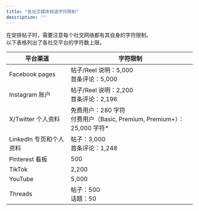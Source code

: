 ```yaml
---
title: "各社交媒体频道字符限制"
description: ""
---
```


在安排帖子时，需要注意每个社交网络都有其自身的字符限制。  
以下表格列出了各社交平台的字符数上限。

| 平台渠道                | 字符限制 |
|-------------------------|----------|
| Facebook pages       | 帖子/Reel 说明：5,000<br>首条评论：5,000 |
| Instagram 账户          | 帖子/Reel 说明：2,200<br>首条评论：2,196 |
| X/Twitter 个人资料       | 免费用户：280 字符<br>付费用户（Basic, Premium, Premium+）：25,000 字符* |
| LinkedIn 专页和个人资料  | 帖子：3,000<br>首条评论：1,248 |
| Pinterest 看板           | 500 |
| TikTok            | 2,200 |
| YouTube           | 5,000 |
| Threads                 | 帖子：500<br>话题：50 |

